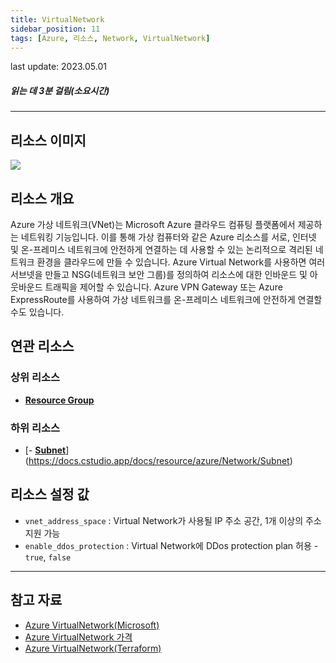 ```yaml
---
title: VirtualNetwork
sidebar_position: 11
tags: [Azure, 리소스, Network, VirtualNetwork]
---
```



<span className="theme-doc-version-badge badge badge--secondary">
    last update: 2023.05.01
</span>

##### 읽는 데 3분 걸림(소요시간)

*****

## 리소스 이미지
<img src={icon} />

## 리소스 개요
Azure 가상 네트워크(VNet)는 Microsoft Azure 클라우드 컴퓨팅 플랫폼에서 제공하는 네트워킹 기능입니다. 
이를 통해 가상 컴퓨터와 같은 Azure 리소스를 서로, 인터넷 및 온-프레미스 네트워크에 안전하게 연결하는 데 사용할 수 있는 논리적으로 격리된 네트워크 환경을 클라우드에 만들 수 있습니다.
Azure Virtual Network를 사용하면 여러 서브넷을 만들고 NSG(네트워크 보안 그룹)를 정의하여 리소스에 대한 인바운드 및 아웃바운드 트래픽을 제어할 수 있습니다. 
Azure VPN Gateway 또는 Azure ExpressRoute를 사용하여 가상 네트워크를 온-프레미스 네트워크에 안전하게 연결할 수도 있습니다.


## 연관 리소스
### 상위 리소스
- [**Resource Group**](https://docs.cstudio.app/docs/resource/azure/Base/ResourceGroup)



### 하위 리소스
- [- [**Subnet**](https://docs.cstudio.app/docs/resource/azure/Network/Subnet)](https://docs.cstudio.app/docs/resource/azure/Network/Subnet)





## 리소스 설정 값
- ```vnet_address_space```  : Virtual Network가 사용될 IP 주소 공간, 1개 이상의 주소 지원 가능
- ```enable_ddos_protection```  : Virtual Network에 DDos protection plan 허용 -```true```, ```false```


*****
## 참고 자료
- [Azure VirtualNetwork(Microsoft)](https://learn.microsoft.com/ko-kr/azure/virtual-network/virtual-networks-overview)
- [Azure VirtualNetwork 가격](https://azure.microsoft.com/en-us/pricing/details/virtual-network/) 
- [Azure VirtualNetwork(Terraform)](https://registry.terraform.io/providers/hashicorp/azurerm/latest/docs/resources/virtual_network)

